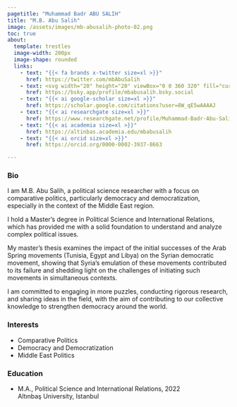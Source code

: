 ```yaml
---
pagetitle: "Muhammad Badr ABU SALIH"
title: "M.B. Abu Salih"
image: /assets/images/mb-abusalih-photo-02.png
toc: true
about:
  template: trestles
  image-width: 200px
  image-shape: rounded
  links:
    - text: "{{< fa brands x-twitter size=xl >}}"
      href: https://twitter.com/mbAbuSalih
    - text: <svg width="20" height="20" viewBox="0 0 360 320" fill="currentColor"><path d="M180 141.964C163.699 110.262 119.308 51.1817 78.0347 22.044C38.4971 -5.86834 23.414 -1.03207 13.526 3.43594C2.08093 8.60755 0 26.1785 0 36.5164C0 46.8542 5.66748 121.272 9.36416 133.694C21.5786 174.738 65.0603 188.607 105.104 184.156C107.151 183.852 109.227 183.572 111.329 183.312C109.267 183.642 107.19 183.924 105.104 184.156C46.4204 192.847 -5.69621 214.233 62.6582 290.33C137.848 368.18 165.705 273.637 180 225.702C194.295 273.637 210.76 364.771 295.995 290.33C360 225.702 313.58 192.85 254.896 184.158C252.81 183.926 250.733 183.645 248.671 183.315C250.773 183.574 252.849 183.855 254.896 184.158C294.94 188.61 338.421 174.74 350.636 133.697C354.333 121.275 360 46.8568 360 36.519C360 26.1811 357.919 8.61012 346.474 3.43851C336.586 -1.02949 321.503 -5.86576 281.965 22.0466C240.692 51.1843 196.301 110.262 180 141.964Z"></path></svg>
      href: https://bsky.app/profile/mbabusalih.bsky.social
    - text: "{{< ai google-scholar size=xl >}}"
      href: https://scholar.google.com/citations?user=8W_qE5wAAAAJ
    - text: "{{< ai researchgate size=xl >}}"
      href: https://www.researchgate.net/profile/Muhammad-Badr-Abu-Salih
    - text: "{{< ai academia size=xl >}}"
      href: https://altinbas.academia.edu/mbabusalih
    - text: "{{< ai orcid size=xl >}}"
      href: https://orcid.org/0000-0002-3937-8663

---
```

### Bio
I am M.B. Abu Salih, a political science researcher with a focus on comparative politics, particularly democracy and democratization, especially in the context of the Middle East region.

I hold a Master's degree in Political Science and International Relations, which has provided me with a solid foundation to understand and analyze complex political issues.

My master's thesis examines the impact of the initial successes of the Arab Spring movements (Tunisia, Egypt and Libya) on the Syrian democratic movement, showing that Syria's emulation of these movements contributed to its failure and shedding light on the challenges of initiating such movements in simultaneous contexts.

I am committed to engaging in more puzzles, conducting rigorous research, and sharing ideas in the field, with the aim of contributing to our collective knowledge to strengthen democracy around the world.


### Interests

- Comparative Politics
- Democracy and Democratization
- Middle East Politics


### Education

<ul class="fa-ul" style="--fa-li-width: 2em;">
 <li><span class="fa-li"><i class="fa-solid fa-graduation-cap"></i></span>M.A., Political Science and International Relations, 2022 <br/>Altınbaş University, Istanbul</li>
</ul>

















